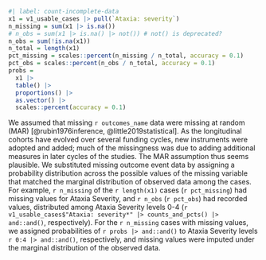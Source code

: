 
```r
#| label: count-incomplete-data
x1 = v1_usable_cases |> pull(`Ataxia: severity`)
n_missing = sum(x1 |> is.na())
# n_obs = sum(x1 |> is.na() |> not()) # not() is deprecated?
n_obs = sum(!is.na(x1))
n_total = length(x1)
pct_missing = scales::percent(n_missing / n_total, accuracy = 0.1)
pct_obs = scales::percent(n_obs / n_total, accuracy = 0.1)
probs =
  x1 |>
  table() |>
  proportions() |>
  as.vector() |>
  scales::percent(accuracy = 0.1)

```

We assumed that missing `r outcomes_name` data
were missing at random (MAR)
[@rubin1976inference, @little2019statistical].
As the longitudinal cohorts have evolved over several funding cycles,
new instruments were adopted and added;
much of the missingness was due to
adding additional measures in later cycles of the studies.
The MAR assumption thus seems plausible.
We substituted missing outcome event data
by assigning a probability distribution across the
possible values of the missing variable
that matched the marginal distribution of observed data
among the cases.
For example,
`r n_missing` of the `r length(x1)` cases (`r pct_missing`)
had missing values for Ataxia Severity,
and `r n_obs` (`r pct_obs`) had recorded values,
distributed among Ataxia Severity levels 0-4
(`r v1_usable_cases$"Ataxia: severity*" |> counts_and_pcts() |> and::and()`,
respectively).
For the `r n_missing` cases with missing values,
we assigned probabilities of `r probs |> and::and()`
to Ataxia Severity levels `r 0:4 |> and::and()`, respectively,
and missing values were imputed under the marginal distribution
of the observed data.
